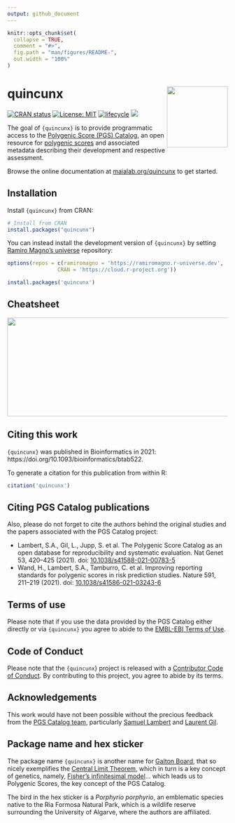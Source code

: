 ```yaml
---
output: github_document
---
```


<!-- README.md is generated from README.Rmd. Please edit that file -->

```r
knitr::opts_chunk$set(
  collapse = TRUE,
  comment = "#>",
  fig.path = "man/figures/README-",
  out.width = "100%"
)
```

# quincunx <img src='man/figures/logo.svg' align="right" height="139" />

<!-- badges: start -->
[![CRAN status](https://www.r-pkg.org/badges/version/quincunx)](https://CRAN.R-project.org/package=quincunx)
[![License: MIT](https://img.shields.io/badge/License-MIT-yellow.svg)](https://opensource.org/licenses/MIT)
[![lifecycle](https://img.shields.io/badge/lifecycle-stable-green.svg)](https://lifecycle.r-lib.org/articles/stages.html#stable)
[![](https://img.shields.io/badge/doi-10.1093/bioinformatics/btab522-blue.svg)](https://doi.org/10.1093/bioinformatics/btab522)
<!-- badges: end -->

The goal of `{quincunx}` is to provide programmatic access to the [Polygenic
Score (PGS) Catalog](https://www.pgscatalog.org/), an open resource for
[polygenic scores](https://en.wikipedia.org/wiki/Polygenic_score) and associated
metadata describing their development and respective assessment.

Browse the online documentation at
[maialab.org/quincunx](https://maialab.org/quincunx/) to get started.

## Installation

Install `{quincunx}` from CRAN:

``` r
# Install from CRAN
install.packages("quincunx")
```

You can instead install the development version of `{quincunx}` by setting
[Ramiro Magno’s universe](https://ramiromagno.r-universe.dev/) repository:

``` r
options(repos = c(ramiromagno = 'https://ramiromagno.r-universe.dev',
                CRAN = 'https://cloud.r-project.org'))

install.packages('quincunx')
```

## Cheatsheet

<a href="https://github.com/ramiromagno/cheatsheets/blob/master/quincunx/quincunx_cheatsheet.pdf"><img src="https://raw.githubusercontent.com/ramiromagno/cheatsheets/master/quincunx/quincunx_cheatsheet.png" width="615" height="225"/></a>  

## Citing this work

`{quincunx}` was published in Bioinformatics in 2021: https://doi.org/10.1093/bioinformatics/btab522.

To generate a citation for this publication from within R:

```r
citation('quincunx')
```

## Citing PGS Catalog publications

Also, please do not forget to cite the authors behind the original studies and
the papers associated with the PGS Catalog project:

- Lambert, S.A., Gil, L., Jupp, S. et al. The Polygenic Score Catalog as an open
database for reproducibility and systematic evaluation. Nat Genet 53, 420–425
(2021). doi:
[10.1038/s41588-021-00783-5](https://doi.org/10.1038/s41588-021-00783-5)
- Wand, H., Lambert, S.A., Tamburro, C. et al. Improving reporting standards for
polygenic scores in risk prediction studies. Nature 591, 211–219 (2021). doi:
[10.1038/s41586-021-03243-6](https://doi.org/10.1038/s41586-021-03243-6)

## Terms of use

Please note that if you use the data provided by the PGS Catalog either directly
or via `{quincunx}` you agree to abide to the [EMBL-EBI Terms of
Use](https://www.ebi.ac.uk/about/terms-of-use/).

## Code of Conduct

Please note that the `{quincunx`} project is released with a [Contributor Code
of Conduct](https://maialab.org/quincunx/CODE_OF_CONDUCT.html). By contributing
to this project, you agree to abide by its terms.

## Acknowledgements

This work would have not been possible without the precious feedback from the
[PGS Catalog team](https://www.pgscatalog.org/), particularly [Samuel
Lambert](https://www.ebi.ac.uk/about/people/samuel-lambert) and [Laurent
Gil](https://www.sanger.ac.uk/person/gil-laurent/).

## Package name and hex sticker

The package name `{quincunx}` is another name for [Galton
Board](https://en.wikipedia.org/wiki/Bean_machine), that so nicely exemplifies
the [Central Limit
Theorem](https://en.wikipedia.org/wiki/Central_limit_theorem), which in turn is
a key concept of genetics, namely, [Fisher’s infinitesimal
model](https://doi.org/10.1016/j.tpb.2017.09.003)... which leads us to Polygenic
Scores, the key concept of the PGS Catalog.

The bird in the hex sticker is a *Porphyrio porphyrio*, an emblematic species
native to the Ria Formosa Natural Park, which is a wildlife reserve surrounding
the University of Algarve, where the authors are affiliated.
